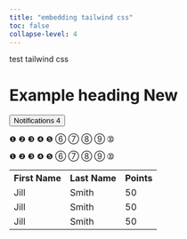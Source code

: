 ```yaml
---
title: "embedding tailwind css"
toc: false
collapse-level: 4
---
```




test tailwind css 

<h1>Example heading <span class="badge bg-secondary">New</span></h1>

<button type="button" class="btn btn-primary">
  Notifications <span class="badge text-bg-secondary">4</span>
</button>


<div class="w3-xxlarge">
&#x2776; &#x2777; &#x2778; &#x2779; &#x277A; &#x2785; &#x2786; &#x2787; &#x2788; &#x2789;
</div>
<div class="w3-xxlarge w3-text-red">
&#x2776; &#x2777; &#x2778; &#x2779; &#x277A; &#x2785; &#x2786; &#x2787; &#x2788; &#x2789;
</div>


<table class="w3-table w3-striped w3-hover-green">
<tr>
  <th>First Name</th>
  <th>Last Name</th>
  <th>Points</th>
</tr>
<tr>
  <td>Jill</td>
  <td>Smith</td>
  <td>50</td>
</tr>
<tr>
  <td>Jill</td>
  <td>Smith</td>
  <td>50</td>
</tr>
<tr>
  <td>Jill</td>
  <td>Smith</td>
  <td>50</td>
</tr>
</table>

